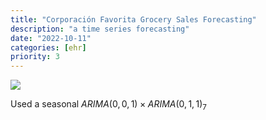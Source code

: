 ```yaml
---
title: "Corporación Favorita Grocery Sales Forecasting"
description: "a time series forecasting"
date: "2022-10-11"
categories: [ehr]
priority: 3
---
```


![](forecast.jpeg)

Used a seasonal $ARIMA(0,0,1) \times ARIMA(0,1,1)_7$